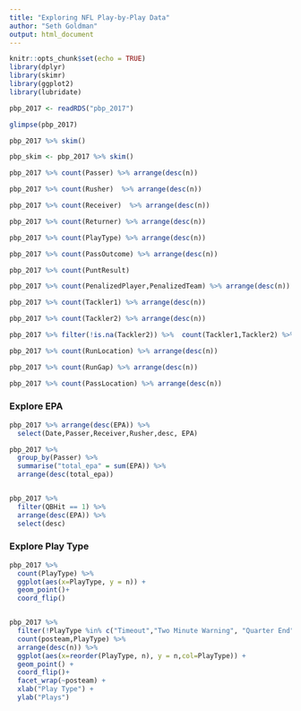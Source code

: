 ```yaml
---
title: "Exploring NFL Play-by-Play Data"
author: "Seth Goldman"
output: html_document
---
```


```r
knitr::opts_chunk$set(echo = TRUE)
library(dplyr)
library(skimr)
library(ggplot2)
library(lubridate)

pbp_2017 <- readRDS("pbp_2017")

```

```r
glimpse(pbp_2017)

```

```r
pbp_2017 %>% skim()

pbp_skim <- pbp_2017 %>% skim()
```

```r
pbp_2017 %>% count(Passer) %>% arrange(desc(n))

pbp_2017 %>% count(Rusher)  %>% arrange(desc(n))

pbp_2017 %>% count(Receiver)  %>% arrange(desc(n))

pbp_2017 %>% count(Returner) %>% arrange(desc(n))

pbp_2017 %>% count(PlayType) %>% arrange(desc(n))

pbp_2017 %>% count(PassOutcome) %>% arrange(desc(n))

pbp_2017 %>% count(PuntResult)

pbp_2017 %>% count(PenalizedPlayer,PenalizedTeam) %>% arrange(desc(n))

pbp_2017 %>% count(Tackler1) %>% arrange(desc(n))

pbp_2017 %>% count(Tackler2) %>% arrange(desc(n))

pbp_2017 %>% filter(!is.na(Tackler2)) %>%  count(Tackler1,Tackler2) %>% arrange(desc(n))

pbp_2017 %>% count(RunLocation) %>% arrange(desc(n))

pbp_2017 %>% count(RunGap) %>% arrange(desc(n))

pbp_2017 %>% count(PassLocation) %>% arrange(desc(n))


```

### Explore EPA

```r

pbp_2017 %>% arrange(desc(EPA)) %>% 
  select(Date,Passer,Receiver,Rusher,desc, EPA)

pbp_2017 %>% 
  group_by(Passer) %>% 
  summarise("total_epa" = sum(EPA)) %>% 
  arrange(desc(total_epa))


pbp_2017 %>% 
  filter(QBHit == 1) %>% 
  arrange(desc(EPA)) %>% 
  select(desc)

```


### Explore Play Type

```r

pbp_2017 %>% 
  count(PlayType) %>% 
  ggplot(aes(x=PlayType, y = n)) +
  geom_point()+
  coord_flip() 


pbp_2017 %>% 
  filter(!PlayType %in% c("Timeout","Two Minute Warning", "Quarter End", "Half End", "End of Game")) %>% 
  count(posteam,PlayType) %>% 
  arrange(desc(n)) %>% 
  ggplot(aes(x=reorder(PlayType, n), y = n,col=PlayType)) +
  geom_point() +
  coord_flip()+
  facet_wrap(~posteam) +
  xlab("Play Type") +
  ylab("Plays")



```


